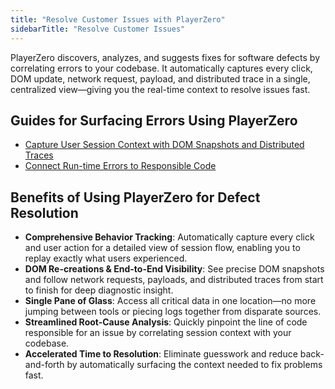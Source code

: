 ```yaml
---
title: "Resolve Customer Issues with PlayerZero"
sidebarTitle: "Resolve Customer Issues"
---
```



PlayerZero discovers, analyzes, and suggests fixes for software defects by correlating errors to your codebase. It automatically captures every click, DOM update, network request, payload, and distributed trace in a single, centralized view—giving you the real-time context to resolve issues fast.

## Guides for Surfacing Errors Using PlayerZero
- [Capture User Session Context with DOM Snapshots and Distributed Traces](/use-cases/resolve-customer-issues/capture-user-behavior)
- [Connect Run-time Errors to Responsible Code](https://www.notion.so/Debugging-User-Sessions-with-PlayerZero-1b6492ddc5be80fdbbcfe6e60ba2f19b?pvs=21)

## Benefits of Using PlayerZero for Defect Resolution
- **Comprehensive Behavior Tracking**: Automatically capture every click and user action for a detailed view of session flow, enabling you to replay exactly what users experienced.
- **DOM Re-creations & End-to-End Visibility**: See precise DOM snapshots and follow network requests, payloads, and distributed traces from start to finish for deep diagnostic insight.
- **Single Pane of Glass**: Access all critical data in one location—no more jumping between tools or piecing logs together from disparate sources.
- **Streamlined Root-Cause Analysis**: Quickly pinpoint the line of code responsible for an issue by correlating session context with your codebase.
- **Accelerated Time to Resolution**: Eliminate guesswork and reduce back-and-forth by automatically surfacing the context needed to fix problems fast.

